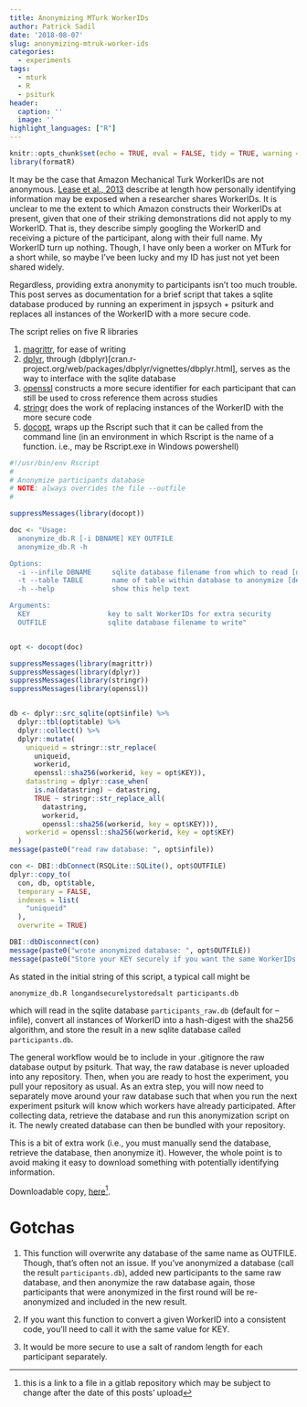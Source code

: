 ```yaml
---
title: Anonymizing MTurk WorkerIDs
author: Patrick Sadil
date: '2018-08-07'
slug: anonymizing-mtruk-worker-ids
categories:
  - experiments
tags:
  - mturk
  - R
  - psiturk
header:
  caption: ''
  image: ''
highlight_languages: ["R"]
---
```


```r
knitr::opts_chunk$set(echo = TRUE, eval = FALSE, tidy = TRUE, warning = FALSE)
library(formatR)
```

It may be the case that Amazon Mechanical Turk WorkerIDs are not anonymous. [Lease et al., 2013](https://papers.ssrn.com/sol3/papers.cfm?abstract_id=2228728) describe at length how personally identifying information may be exposed when a researcher shares WorkerIDs. It is unclear to me the extent to which Amazon constructs their WorkerIDs at present, given that one of their striking demonstrations did not apply to my WorkerID. That is, they describe simply googling the WorkerID and receiving a picture of the participant, along with their full name. My WorkerID turn up nothing. Though, I have only been a worker on MTurk for a short while, so maybe I've been lucky and my ID has just not yet been shared widely.

Regardless, providing extra anonymity to participants isn't too much trouble. This post serves as documentation for a brief script that takes a sqlite database produced by running an experiment in jspsych + psiturk and replaces all instances of the WorkerID with a more secure code.

The script relies on five R libraries

1. [magrittr](https://magrittr.tidyverse.org), for ease of writing
2. [dplyr](https://dplyr.tidyverse.org), through (dbplyr)[cran.r-project.org/web/packages/dbplyr/vignettes/dbplyr.html], serves as the way to interface with the sqlite database
3. [openssl](https://github.com/jeroen/openssl#readme) constructs a more secure identifier for each participant that can still be used to cross reference them across studies
4. [stringr](https://stringr.tidyverse.org) does the work of replacing instances of the WorkerID with the more secure code
5. [docopt](https://github.com/docopt/docopt.R), wraps up the Rscript such that it can be called from the command line (in an environment in which Rscript is the name of a function. i.e., may be Rscript.exe in Windows powershell)


```r
#!/usr/bin/env Rscript
#
# Anonymize participants database
# NOTE: always overrides the file --outfile
#

suppressMessages(library(docopt)) 

doc <- "Usage: 
  anonymize_db.R [-i DBNAME] KEY OUTFILE
  anonymize_db.R -h

Options:
  -i --infile DBNAME     sqlite database filename from which to read [default: participants_raw.db]
  -t --table TABLE       name of table within database to anonymize [default: participants]
  -h --help              show this help text

Arguments:
  KEY                   key to salt WorkerIDs for extra security
  OUTFILE               sqlite database filename to write"


opt <- docopt(doc)

suppressMessages(library(magrittr))
suppressMessages(library(dplyr))
suppressMessages(library(stringr))
suppressMessages(library(openssl))


db <- dplyr::src_sqlite(opt$infile) %>%
  dplyr::tbl(opt$table) %>%
  dplyr::collect() %>%
  dplyr::mutate(
    uniqueid = stringr::str_replace(
      uniqueid, 
      workerid, 
      openssl::sha256(workerid, key = opt$KEY)),
    datastring = dplyr::case_when(
      is.na(datastring) ~ datastring,
      TRUE ~ stringr::str_replace_all(
        datastring, 
        workerid, 
        openssl::sha256(workerid, key = opt$KEY))),
    workerid = openssl::sha256(workerid, key = opt$KEY)
  )
message(paste0("read raw database: ", opt$infile))

con <- DBI::dbConnect(RSQLite::SQLite(), opt$OUTFILE)
dplyr::copy_to(
  con, db, opt$table,   
  temporary = FALSE, 
  indexes = list(
    "uniqueid" 
  ),
  overwrite = TRUE)

DBI::dbDisconnect(con)
message(paste0("wrote anonymized database: ", opt$OUTFILE))
message(paste0("Store your KEY securely if you want the same WorkerIDs to create the same HMACs!"))
```

As stated in the initial string of this script, a typical call might be

`anonymize_db.R longandsecurelystoredsalt participants.db`

which will read in the sqlite database `participants_raw.db` (default for --infile), convert all instances of WorkerID into a hash-digest with the sha256 algorithm, and store the result in a new sqlite database called `participants.db`.

The general workflow would be to include in your .gitignore the raw database output by psiturk. That way, the raw database is never uploaded into any repository. Then, when you are ready to host the experiment, you pull your repository as usual. As an extra step, you will now need to separately move around your raw database such that when you run the next experiment psiturk will know which workers have already participated. After collecting data, retrieve the database and run this anonymization script on it. The newly created database can then be bundled with your repository.

This is a bit of extra work (i.e., you must manually send the database, retrieve the database, then anonymize it). However, the whole point is to avoid making it easy to download something with potentially identifying information.

Downloadable copy, [here](https://gitlab.com/psadil/visr-mturk/raw/master/anonymize_db.R?inline=false)^[this is a link to a file in a gitlab repository which may be subject to change after the date of this posts' upload].

# Gotchas

1. This function will overwrite any database of the same name as OUTFILE. Though, that's often not an issue. If you've anonymized a database (call the result `participants.db`), added new participants to the same raw database, and then anonymize the raw database again, those participants that were anonymized in the first round will be re-anonymized and included in the new result. 

2. If you want this function to convert a given WorkerID into a consistent code, you'll need to call it with the same value for KEY. 

3. It would be more secure to use a salt of random length for each participant separately.

